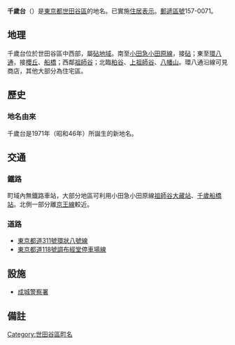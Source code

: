 {{Pathnav|日本|東京都|世田谷區|frame=1}}
{{Infobox Settlement
|official_name =  千歲台
|native_name =
|settlement_type = [[町|町]]
|image_skyline = Tokyo Route 311 -10.jpg
|imagesize = 250px
|image_caption = [[東京都道311號環狀八號線|環八通]]
|image_flag =
|image_seal =
| image_map =
| map_caption =
| pushpin_map = Tokyo city
|subdivision_type = [[國家|國家]]
|subdivision_name = [[File:Flag_of_Japan.svg|border]] [[日本|日本]]
|subdivision_type1 = [[都道府縣|都道府縣]]
|subdivision_name1 = [[File:Flag_of_Tokyo_Prefecture.svg|25px]] [[東京都|東京都]]
|subdivision_type2 = [[東京都區部|特別區]]
|subdivision_name2 = [[File:Flag_of_Setagaya,_Tokyo.svg|25px]] [[世田谷區|世田谷區]]
|subdivision_type3 = [[地域|地域]]
|subdivision_name3 = [[砧地域|砧地域]]
|established_title =
|established_date =
|government_type =
|leader_title =
|leader_name =
|area_magnitude =
|area_total_km2 = 0.997
|area_land_km2 =  
|area_urban_km2 =
|area_metro_km2 =
|area_metro_sq_mi =
|population_as_of= 2013年（平成25年）9月1日
|population_footnotes = <ref>[http://www.city.setagaya.lg.jp/kurashi/107/157/692/694/1884/d00123410_d/fil/district201309.xls 平成25年（2013年）の世田谷区の町丁別人口と世帯数 - 世田谷区]</ref>
|population_total = 11399
|population_urban =
|population_metro =
|population_density_sq_mi =
|population_density_km2 = auto
| timezone = [[日本標準時間|JST]]
| utc_offset = +9
|timezone_DST =
|utc_offset_DST =
|latd=35|latm=38|lats=54|latNS=N
|longd=139|longm=36|longs=52|longEW=E
|elevation_footnotes=
|elevation_m =
|elevation_ft =
|postal_code_type = [[郵遞區號|郵遞區號]]
|postal_code = 157-0071　
|area_code = 03
|registration_plate = 品川
|website =
|footnotes =
}}
'''千歲台'''（{{jpn|j=千歳台|hg=ちとせだい|rm=Chitosedai|f=y}}）是[[東京都|東京都]][[世田谷區|世田谷區]]的地名。已實施[[住居表示|住居表示]]。[[郵遞區號|郵遞區號]]157-0071。

== 地理 ==
千歲台位於世田谷區中西部，屬[[砧地域|砧地域]]。南至[[小田急小田原線|小田急小田原線]]，接[[砧_(世田谷區)|砧]]；東至[[東京都道311號環狀八號線|環八通]]，接[[櫻丘_(世田谷區)|櫻丘]]、[[船橋_(世田谷區)|船橋]]；西鄰[[祖師谷|祖師谷]]；北臨[[粕谷|粕谷]]、[[上祖師谷|上祖師谷]]、[[八幡山_(世田谷區)|八幡山]]。環八通沿線可見商店，其他大部分為住宅區。

== 歷史 ==
=== 地名由來 ===
千歲台是1971年（昭和46年）所誕生的新地名。

== 交通 ==
=== 鐵路 ===
町域內無鐵路車站，大部分地區可利用小田急小田原線[[祖師谷大藏站|祖師谷大藏站]]、[[千歲船橋站|千歲船橋站]]。北側一部分離[[京王線|京王線]]較近。

=== 道路 ===
*[[東京都道311號環狀八號線|東京都道311號環狀八號線]]
*[[東京都道118號調布經堂停車場線|東京都道118號調布經堂停車場線]]

== 設施 ==
*[[成城警察署|成城警察署]]

== 備註 ==
{{reflist}}

{{世田谷區的町名}}

{{DEFAULTSORT:Chitosedai}}
[[Category:世田谷區町名|Category:世田谷區町名]]